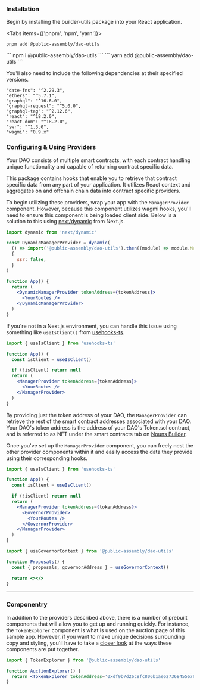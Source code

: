 
### Installation

Begin by installing the builder-utils package into your React application.

<Tabs items={['pnpm', 'npm', 'yarn']}>
  <Tab>
  ```
  pnpm add @public-assembly/dao-utils
  ```
  </Tab>
  <Tab>
  ```
  npm i @public-assembly/dao-utils
  ```
  </Tab>
  <Tab>
  ```
  yarn add @public-assembly/dao-utils
  ```
  </Tab>
</Tabs>

You'll also need to include the following dependencies at their specified versions.

```
"date-fns": "^2.29.3",
"ethers": "^5.7.1",
"graphql": "^16.6.0",
"graphql-request": "^5.0.0",
"graphql-tag": "^2.12.6",
"react": "^18.2.0",
"react-dom": "^18.2.0",
"swr": "^1.3.0",
"wagmi": "0.9.x"
```

### Configuring & Using Providers

Your DAO consists of multiple smart contracts, with each contract handling unique functionality and capable of returning contract specific data.

This package contains hooks that enable you to retrieve that contract specific data from any part of your application. It utilizes React context and aggregates on and offchain chain data into contract specific providers.

To begin utilizing these providers, wrap your app with the `ManagerProvider` component. However, because this component utilizes wagmi hooks, you'll need to ensure this component is being loaded client side. Below is a solution to this using [next/dynamic](https://nextjs.org/docs/advanced-features/dynamic-import) from Next.js.

```jsx
import dynamic from 'next/dynamic'

const DynamicManagerProvider = dynamic(
  () => import('@public-assembly/dao-utils').then((module) => module.ManagerProvider),
  {
    ssr: false,
  }
)

function App() {
  return (
    <DynamicManagerProvider tokenAddress={tokenAddress}>
      <YourRoutes />
    </DynamicManagerProvider>
  )
}
```

If you're not in a Next.js environment, you can handle this issue using something like `useIsClient()` from [usehooks-ts](https://usehooks-ts.com/react-hook/use-is-client).

```jsx
import { useIsClient } from 'usehooks-ts'

function App() {
  const isClient = useIsClient()

  if (!isClient) return null
  return (
    <ManagerProvider tokenAddress={tokenAddress}>
      <YourRoutes />
    </ManagerProvider>
  )
}
```

By providing just the token address of your DAO, the `ManagerProvider` can retrieve the rest of the smart contract addresses associated with your DAO. Your DAO's token address is the address of your DAO's Token.sol contract, and is referred to as NFT under the smart contracts tab on [Nouns Builder](https://nouns.build/).

Once you've set up the `ManagerProvider` component, you can freely nest the other provider components within it and easily access the data they provide using their corresponding hooks.

```jsx
import { useIsClient } from 'usehooks-ts'

function App() {
  const isClient = useIsClient()

  if (!isClient) return null
  return (
    <ManagerProvider tokenAddress={tokenAddress}>
      <GovernorProvider>
        <YourRoutes />
      </GovernorProvider>
    </ManagerProvider>
  )
}
```

```jsx
import { useGovernorContext } from '@public-assembly/dao-utils'

function Proposals() {
  const { proposals, governorAddress } = useGovernorContext()

  return <></>
}
```

---

### Componentry

In addition to the providers described above, there is a number of prebuilt components that will allow you to get up and running quickly. For instance, the `TokenExplorer` component is what is used on the auction page of this sample app. However, if you want to make unique decisions surrounding copy and styling, you'll have to take a [closer look](https://github.com/public-assembly/dao-utils/blob/main/packages/dao-utils/src/components/TokenExplorer.tsx) at the ways these components are put together.

```jsx
import { TokenExplorer } from '@public-assembly/dao-utils'

function AuctionExplorer() {
  return <TokenExplorer tokenAddress='0xdf9b7d26c8fc806b1ae6273684556761ff02d422' />
}
```